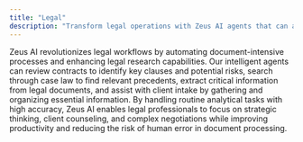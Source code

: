 ```yaml
---
title: "Legal"
description: "Transform legal operations with Zeus AI agents that can assist with document review, legal research, contract analysis, and client intake. Our solution helps legal professionals work more efficiently and focus on high-value tasks."
---
```


Zeus AI revolutionizes legal workflows by automating document-intensive processes and enhancing legal research capabilities. Our intelligent agents can review contracts to identify key clauses and potential risks, search through case law to find relevant precedents, extract critical information from legal documents, and assist with client intake by gathering and organizing essential information. By handling routine analytical tasks with high accuracy, Zeus AI enables legal professionals to focus on strategic thinking, client counseling, and complex negotiations while improving productivity and reducing the risk of human error in document processing. 